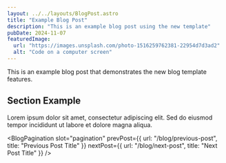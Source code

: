 ```yaml
---
layout: ../../layouts/BlogPost.astro
title: "Example Blog Post"
description: "This is an example blog post using the new template"
pubDate: 2024-11-07
featuredImage: 
  url: "https://images.unsplash.com/photo-1516259762381-22954d7d3ad2"
  alt: "Code on a computer screen"
---
```


This is an example blog post that demonstrates the new blog template features.

## Section Example

Lorem ipsum dolor sit amet, consectetur adipiscing elit. Sed do eiusmod tempor incididunt ut labore et dolore magna aliqua.

<BlogPagination slot="pagination"
  prevPost={{
    url: "/blog/previous-post",
    title: "Previous Post Title"
  }}
  nextPost={{
    url: "/blog/next-post",
    title: "Next Post Title"
  }}
/>

<BlogCTA slot="cta" />
